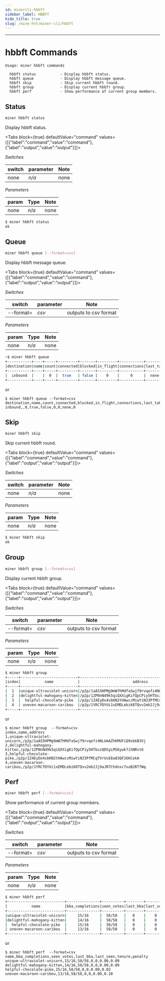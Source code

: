 ```yaml
---
id: minercli-hbbft
sidebar_label: HBBFT
hide_title: true
slug: /mine-hnt/miner-cli/hbbft
---
```



---

# hbbft Commands
```
Usage: miner hbbft commands

  hbbft status           - Display hbbft status.
  hbbft queue            - Display hbbft message queue.
  hbbft skip             - Skip current hbbft round.
  hbbft group            - Display current hbbfr group.
  hbbft perf             - Show performance of current group members.
```
## Status

```bash
miner hbbft status 
```

Display hbbft status.

<Tabs
  block={true}
  defaultValue="command"
  values={[{"label":"command","value":"command"},{"label":"output","value":"output"}]}>
<TabItem value="command">

_Switches_

| switch              | parameter | Note                                   |
| ------------------- | --------- | -------------------------------------- |
| none                | _n/a_    | none                                   |

_Parameters_

| param               | Type     | Note                                   |
| ------------------- | -------- | -------------------------------------- |
| none                | _n/a_    | none                                   |

</TabItem>
<TabItem value="output">

```bash
$ miner hbbft status
ok
```

</TabItem>
</Tabs>

## Queue

```bash
miner hbbft queue [--format=csv]
```

Display hbbft message queue.

<Tabs
  block={true}
  defaultValue="command"
  values={[{"label":"command","value":"command"},{"label":"output","value":"output"}]}>
<TabItem value="command">

_Switches_

| switch              | parameter | Note                                   |
| ------------------- | --------- | -------------------------------------- |
| --format=           | _csv_     | outputs to csv format                  |


_Parameters_

| param               | Type     | Note                                   |
| ------------------- | -------- | -------------------------------------- |
| none                | _n/a_    | none                                   |

</TabItem>
<TabItem value="output">

```bash
~$ miner hbbft queue
+-----------+----+-----+---------+-------+---------+-----------+---------+--------+
|destination|name|count|connected|blocked|in_flight|connections|last_take|last_ack|
+-----------+----+-----+---------+-------+---------+-----------+---------+--------+
|  inbound  |    |  0  |  true   | false |    0    |     0     |  none   |   0    |
+-----------+----+-----+---------+-------+---------+-----------+---------+--------+
```
or
```
$ miner hbbft queue --format=csv
destination,name,count,connected,blocked,in_flight,connections,last_take,last_ack
inbound,,0,true,false,0,0,none,0
```

</TabItem>
</Tabs>

## Skip

```bash
miner hbbft skip 
```

Skip current hbbft round.

<Tabs
  block={true}
  defaultValue="command"
  values={[{"label":"command","value":"command"},{"label":"output","value":"output"}]}>
<TabItem value="command">

_Switches_

| switch              | parameter | Note                                   |
| ------------------- | --------- | -------------------------------------- |
| none                | _n/a_    | none                                   |


_Parameters_

| param               | Type     | Note                                   |
| ------------------- | -------- | -------------------------------------- |
| none                | _n/a_    | none                                   |

</TabItem>
<TabItem value="output">

```bash
$ miner hbbft skip
ok
```

</TabItem>
</Tabs>

## Group

```bash
miner hbbft group [--format=csv]
```

Display current hbbfr group.

<Tabs
  block={true}
  defaultValue="command"
  values={[{"label":"command","value":"command"},{"label":"output","value":"output"}]}>
<TabItem value="command">

_Switches_

| switch              | parameter | Note                                   |
| ------------------- | --------- | -------------------------------------- |
| --format=           | _csv_     | outputs to csv format                  |


_Parameters_

| param               | Type     | Note                                   |
| ------------------- | -------- | -------------------------------------- |
| none                | _n/a_    | none                                   |

</TabItem>
<TabItem value="output">

```bash
$ miner hbbft group
+-----+--------------------------+--------------------------------------------------------+
|index|           name           |                        address                         |
+-----+--------------------------+--------------------------------------------------------+
|  1  |unique-ultraviolet-unicorn|/p2p/1aAS5HPMg9mW7hMdfaSwjf9rvqefz4NLUmAZhKMUFiQ9xbkB3Vj|
|  2  |delightful-mahogany-kitten|/p2p/1ZPNnNd9k5qiQXXigKifQpCPiy5HTbszQDSyLM56ywk7ihNRvt6|
|  3  |  helpful-chocolate-pike  |/p2p/1Z4EyDo4sbKN2tHAwccMiwYiN33PfMCqTVrUvE8a83QF26KCekA|
|  4  | uneven-macaroon-caribou  |/p2p/1YRCfDYUi1xEMDLebiK8TQvv2mk2Jj9aJR7Chdnxc7xuB2RTfWq|
+-----+--------------------------+--------------------------------------------------------+
```
or
```
$ miner hbbft group  --format=csv
index,name,address
1,unique-ultraviolet-unicorn,/p2p/1aAS5HPMg9mW7hMdfaSwjf9rvqefz4NLUmAZhKMUFiQ9xbkB3Vj
2,delightful-mahogany-kitten,/p2p/1ZPNnNd9k5qiQXXigKifQpCPiy5HTbszQDSyLM56ywk7ihNRvt6
3,helpful-chocolate-pike,/p2p/1Z4EyDo4sbKN2tHAwccMiwYiN33PfMCqTVrUvE8a83QF26KCekA
4,uneven-macaroon-caribou,/p2p/1YRCfDYUi1xEMDLebiK8TQvv2mk2Jj9aJR7Chdnxc7xuB2RTfWq
```

</TabItem>
</Tabs>

## Perf

```bash
miner hbbft perf [--format=csv]
```
Show performance of current group members.

<Tabs
  block={true}
  defaultValue="command"
  values={[{"label":"command","value":"command"},{"label":"output","value":"output"}]}>
<TabItem value="command">

_Switches_

| switch              | parameter | Note                                   |
| ------------------- | --------- | -------------------------------------- |
| --format=           | _csv_     | outputs to csv format                  |


_Parameters_

| param               | Type     | Note                                   |
| ------------------- | -------- | -------------------------------------- |
| none                | _n/a_    | none                                   |

</TabItem>
<TabItem value="output">

```bash
$ miner hbbft perf
+--------------------------+---------------+----------+--------+---------+------+-------+
|           name           |bba_completions|seen_votes|last_bba|last_seen|tenure|penalty|
+--------------------------+---------------+----------+--------+---------+------+-------+
|unique-ultraviolet-unicorn|     15/16     |  58/58   |   0    |    0    | 0.00 | 0.09  |
|delightful-mahogany-kitten|     14/16     |  58/58   |   0    |    0    | 0.00 | 0.09  |
|  helpful-chocolate-pike  |     15/16     |  58/58   |   0    |    0    | 0.00 | 0.02  |
| uneven-macaroon-caribou  |     13/16     |  58/58   |   0    |    0    | 0.00 | 0.10  |
+--------------------------+---------------+----------+--------+---------+------+-------+
```
or
```
$ miner hbbft perf  --format=csv
name,bba_completions,seen_votes,last_bba,last_seen,tenure,penalty
unique-ultraviolet-unicorn,15/16,58/58,0,0,0.00,0.09
delightful-mahogany-kitten,14/16,58/58,0,0,0.00,0.09
helpful-chocolate-pike,15/16,58/58,0,0,0.00,0.02
uneven-macaroon-caribou,13/16,58/58,0,0,0.00,0.10
```

</TabItem>
</Tabs>